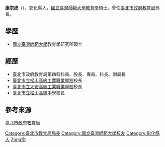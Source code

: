 '''康宗虎'''（{{bd|1946年|10月9日|2015年|2月25日|catIdx = K康}}），彰化縣人，[[國立臺灣師範大學|國立臺灣師範大學]][[教育學|教育學]]碩士。曾任[[臺北市政府教育局|臺北市政府教育局]]局長。

==學歷==
*[[國立臺灣師範大學|國立臺灣師範大學]]教育學研究所碩士

==經歷== 
*臺北市政府教育局第四科科員、股長、專員、科長、副局長 
*[[臺北市立松山高級工農職業學校|臺北市立松山高級工農職業學校]]校長 
*[[臺北市立大安高級工業職業學校|臺北市立大安高級工業職業學校]]校長
*[[臺北市立松山高級中學|臺北市立松山高級中學]]校長

==參考來源==
[https://web.archive.org/web/20100525235640/http://www.edunet.taipei.gov.tw/public/public.asp?SEL=47 臺北市政府教育局]
{{Taiwan-academic-bio-stub}}

{{DEFAULTSORT:Kang康}}
[[Category:臺北市教育局局長|Category:臺北市教育局局長]]
[[Category:國立臺灣師範大學校友|Category:國立臺灣師範大學校友]]
[[Category:彰化縣人|Category:彰化縣人]]
[[Category:康姓|Zong宗]]